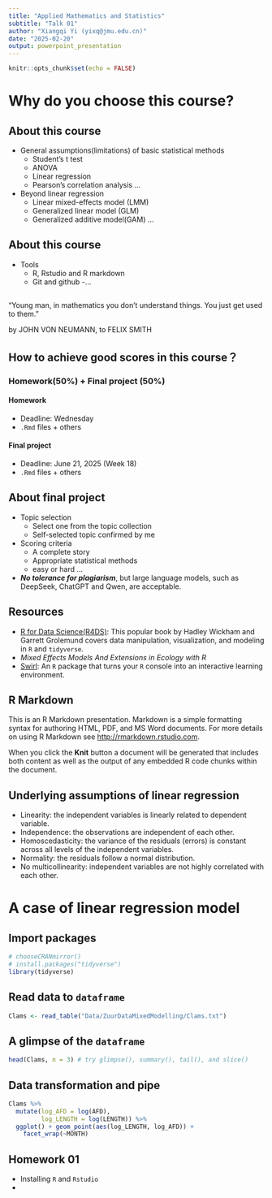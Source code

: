 ```yaml
---
title: "Applied Mathematics and Statistics"
subtitle: "Talk 01"
author: "Xiangqi Yi (yixq@jmu.edu.cn)"
date: "2025-02-20"
output: powerpoint_presentation
---
```


```r
knitr::opts_chunk$set(echo = FALSE)
```

# Why do you choose this course?

## About this course
- General assumptions(limitations) of basic statistical methods
  - Student's t test
  - ANOVA
  - Linear regression
  - Pearson's correlation analysis
  ...
- Beyond linear regression
  - Linear mixed-effects model (LMM)
  - Generalized linear model (GLM)
  - Generalized additive model(GAM)
  ...

## About this course
- Tools
  - R, Rstudio and R markdown
  - Git and github
  -...

##

"Young man, in mathematics you don’t understand things. You just get used to them."

by JOHN VON NEUMANN, to FELIX SMITH

## How to achieve good scores in this course？
### Homework(50%) + Final project (50%)
#### Homework
- Deadline: Wednesday
- `.Rmd` files + others

#### Final project
- Deadline: June 21, 2025 (Week 18)
- `.Rmd` files + others

## About final project
- Topic selection
  - Select one from the topic collection
  - Self-selected topic confirmed by me
- Scoring criteria
  - A complete story
  - Appropriate statistical methods
  - easy or hard
  ...
- ***No tolerance for plagiarism***, but large language models, such as DeepSeek, ChatGPT and Qwen, are acceptable.

## Resources

- [R for Data Science(R4DS)](https://r4ds.hadley.nz): This popular book by Hadley Wickham and Garrett Grolemund covers data manipulation, visualization, and modeling in `R` and `tidyverse`.
- *Mixed Effects Models And Extensions in Ecology with R* 
- [Swirl](https://swirlstats.com): An `R` package that turns your `R` console into an interactive learning environment. 

## R Markdown

This is an R Markdown presentation. Markdown is a simple formatting syntax for authoring HTML, PDF, and MS Word documents. For more details on using R Markdown see <http://rmarkdown.rstudio.com>.

When you click the **Knit** button a document will be generated that includes both content as well as the output of any embedded R code chunks within the document.

## Underlying assumptions of linear regression
- Linearity: the independent variables is linearly related to dependent variable.
- Independence: the observations are independent of each other.
- Homoscedasticity: the variance of the residuals (errors) is constant across all levels of the independent variables.
- Normality: the residuals follow a normal distribution.
- No multicollinearity: independent variables are not highly correlated with each other.

# A case of linear regression model
## Import packages
```r
# chooseCRANmirror()
# install.packages("tidyverse")
library(tidyverse)
```

## Read data to `dataframe`
```r
Clams <- read_table("Data/ZuurDataMixedModelling/Clams.txt")
```
## A glimpse of the `dataframe`
```r
head(Clams, n = 3) # try glimpse(), summary(), tail(), and slice()
```

## Data transformation and pipe
```r
Clams %>%
  mutate(log_AFD = log(AFD),
         log_LENGTH = log(LENGTH)) %>%
  ggplot() + geom_point(aes(log_LENGTH, log_AFD)) +
    facet_wrap(~MONTH)
```


## Homework 01
- Installing `R` and `Rstudio`
- 
